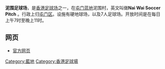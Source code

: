 {{Unreferenced|time=2020-12-31T11:49:04+00:00}}
'''泥围足球场'''，是[[香港|香港]][[足球場|足球场]]之一，在[[屯門|屯门]][[藍地|蓝地]]泥围村，英文叫做'''Nai Wai Soccer Pitch''' 。行政上归[[屯門區|屯门区]]。设施有硬地球场，以及7人足球场。开放时间是在每日上午7时至晚上11时。

== 网页 ==

* [http://www.lcsd.gov.hk/tc/facilities/facilitieslist.html 官方网页] {{Wayback|url=http://www.lcsd.gov.hk/tc/facilities/facilitieslist.html |date=20200316031139 }}
[[Category:藍地|Category:藍地]]
[[Category:香港足球場|Category:香港足球場]]